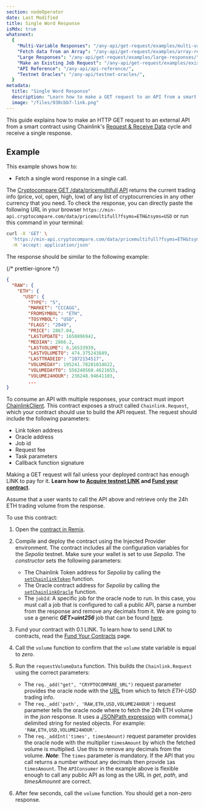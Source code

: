 ```yaml
---
section: nodeOperator
date: Last Modified
title: Single Word Response
isMdx: true
whatsnext:
  {
    "Multi-Variable Responses": "/any-api/get-request/examples/multi-variable-responses/",
    "Fetch data from an Array": "/any-api/get-request/examples/array-response/",
    "Large Responses": "/any-api/get-request/examples/large-responses/",
    "Make an Existing Job Request": "/any-api/get-request/examples/existing-job-request/",
    "API Reference": "/any-api/api-reference/",
    "Testnet Oracles": "/any-api/testnet-oracles/",
  }
metadata:
  title: "Single Word Response"
  description: "Learn how to make a GET request to an API from a smart contract, using Chainlink."
  image: "/files/930cbb7-link.png"
---
```



<AnyApiCallout callout="usefunctions" />

This guide explains how to make an HTTP GET request to an external API from a smart contract using Chainlink's [Request & Receive Data](/any-api/introduction) cycle and receive a single response.

<AnyApiCallout callout="prerequisites" />

## Example

This example shows how to:

- Fetch a single word response in a single call.

The [Cryptocompare GET /data/pricemultifull API](https://min-api.cryptocompare.com/documentation?key=Price&cat=multipleSymbolsFullPriceEndpoint) returns the current trading info (price, vol, open, high, low) of any list of cryptocurrencies in any other currency that you need. To check the response, you can directly paste the following URL in your browser `https://min-api.cryptocompare.com/data/pricemultifull?fsyms=ETH&tsyms=USD` or run this command in your terminal:

```bash
curl -X 'GET' \
  'https://min-api.cryptocompare.com/data/pricemultifull?fsyms=ETH&tsyms=USD' \
  -H 'accept: application/json'
```

The response should be similar to the following example:

{/* prettier-ignore */}
```json
{
  "RAW": {
    "ETH": {
      "USD": {
        "TYPE": "5",
        "MARKET": "CCCAGG",
        "FROMSYMBOL": "ETH",
        "TOSYMBOL": "USD",
        "FLAGS": "2049",
        "PRICE": 2867.04,
        "LASTUPDATE": 1650896942,
        "MEDIAN": 2866.2,
        "LASTVOLUME": 0.16533939,
        "LASTVOLUMETO": 474.375243849,
        "LASTTRADEID": "1072154517",
        "VOLUMEDAY": 195241.78281014622,
        "VOLUMEDAYTO": 556240560.4621655,
        "VOLUME24HOUR": 236248.94641103,
        ...
}
```

To consume an API with multiple responses, your contract must import [ChainlinkClient](https://github.com/smartcontractkit/chainlink/blob/develop/contracts/src/v0.8/ChainlinkClient.sol). This contract exposes a struct called `Chainlink.Request`, which your contract should use to build the API request. The request should include the following parameters:

- Link token address
- Oracle address
- Job id
- Request fee
- Task parameters
- Callback function signature

<Aside type="caution" title="Note on Funding Contracts">

Making a GET request will fail unless your deployed contract has enough LINK to pay for it. **Learn how to [Acquire testnet LINK](/resources/acquire-link) and [Fund your contract](/resources/fund-your-contract)**.

</Aside>

Assume that a user wants to call the API above and retrieve only the 24h ETH trading volume from the response.

<CodeSample src="samples/APIRequests/APIConsumer.sol" />

To use this contract:

1. Open the [contract in Remix](https://remix.ethereum.org/#url=https://docs.chain.link/samples/APIRequests/APIConsumer.sol).

1. Compile and deploy the contract using the Injected Provider environment. The contract includes all the configuration variables for the _Sepolia_ testnet. Make sure your wallet is set to use _Sepolia_. The _constructor_ sets the following parameters:

   - The Chainlink Token address for _Sepolia_ by calling the [`setChainlinkToken`](/any-api/api-reference/#setchainlinktoken) function.
   - The Oracle contract address for _Sepolia_ by calling the [`setChainlinkOracle`](/any-api/api-reference/#setchainlinkoracle) function.
   - The `jobId`: A specific job for the oracle node to run. In this case, you must call a job that is configured to call a public API, parse a number from the response and remove any decimals from it. We are going to use a generic **_GET>uint256_** job that can be found [here](/any-api/testnet-oracles/#jobs).

1. Fund your contract with 0.1 LINK. To learn how to send LINK to contracts, read the [Fund Your Contracts](/resources/fund-your-contract) page.

1. Call the `volume` function to confirm that the `volume` state variable is equal to _zero_.

1. Run the `requestVolumeData` function. This builds the `Chainlink.Request` using the correct parameters:

   - The `req._add("get", "CRYPTOCOMPARE_URL")` request parameter provides the oracle node with the [URL](https://min-api.cryptocompare.com/data/pricemultifull?fsyms=ETH&tsyms=USD) from which to fetch _ETH-USD_ trading info.
   - The `req._add('path', 'RAW,ETH,USD,VOLUME24HOUR')` request parameter tells the oracle node where to fetch the 24h ETH volume in the _json_ response. It uses a [JSONPath expression](https://jsonpath.com/) with comma(,) delimited string for nested objects. For example: `'RAW,ETH,USD,VOLUME24HOUR'`.
   - The `req._addInt('times', timesAmount)` request parameter provides the oracle node with the multiplier `timesAmount` by which the fetched volume is multiplied. Use this to remove any decimals from the volume. **_Note_**: The `times` parameter is mandatory. If the API that you call returns a number without any decimals then provide `1`as `timesAmount`.
     The `APIConsumer` in the example above is flexible enough to call any public API as long as the URL in _get_, _path_, and _timesAmounnt_ are correct.

1. After few seconds, call the `volume` function. You should get a non-zero response.

<AnyApiCallout callout="common" />
